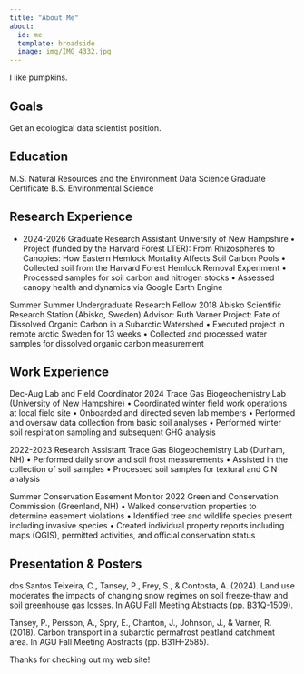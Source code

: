 ```yaml
---
title: "About Me"
about:
  id: me
  template: broadside
  image: img/IMG_4332.jpg
---
```


:::{#me}

I like pumpkins.

## Goals

Get an ecological data scientist position. 

## Education
M.S. Natural Resources and the Environment
Data Science Graduate Certificate
B.S. Environmental Science

## Research Experience
-   2024-2026	Graduate Research Assistant
		University of New Hampshire
•	Project (funded by the Harvard Forest LTER): From Rhizospheres to Canopies: How Eastern Hemlock Mortality Affects Soil Carbon Pools
•	Collected soil from the Harvard Forest Hemlock Removal Experiment
•	Processed samples for soil carbon and nitrogen stocks
•	Assessed canopy health and dynamics via Google Earth Engine

Summer	Summer Undergraduate Research Fellow
2018		Abisko Scientific Research Station (Abisko, Sweden)
		Advisor: Ruth Varner
		Project: Fate of Dissolved Organic Carbon in a Subarctic Watershed
•	Executed project in remote arctic Sweden for 13 weeks
•	Collected and processed water samples for dissolved organic carbon measurement


## Work Experience
Dec-Aug	Lab and Field Coordinator
2024		Trace Gas Biogeochemistry Lab (University of New Hampshire)
•	Coordinated winter field work operations at local field site
•	Onboarded and directed seven lab members
•	Performed and oversaw data collection from basic soil analyses
•	Performed winter soil respiration sampling and subsequent GHG analysis 

2022-2023 	Research Assistant
		Trace Gas Biogeochemistry Lab (Durham, NH)
•	Performed daily snow and soil frost measurements
•	Assisted in the collection of soil samples
•	Processed soil samples for textural and C:N analysis

Summer	Conservation Easement Monitor 
2022		Greenland Conservation Commission (Greenland, NH)
•	Walked conservation properties to determine easement violations
•	Identified tree and wildlife species present including invasive species 
•	Created individual property reports including maps (QGIS), permitted activities, and official conservation status

## Presentation & Posters
dos Santos Teixeira, C., Tansey, P., Frey, S., & Contosta, A. (2024). Land use moderates the impacts of changing snow regimes on soil freeze-thaw and soil greenhouse gas losses. In AGU Fall Meeting Abstracts (pp. B31Q-1509).

Tansey, P., Persson, A., Spry, E., Chanton, J., Johnson, J., & Varner, R. (2018). Carbon transport in a subarctic permafrost peatland catchment area. In AGU Fall Meeting Abstracts (pp. B31H-2585).


:::

Thanks for checking out my web site!
